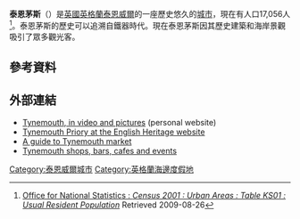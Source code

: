 '''泰恩茅斯'''（{{lang-en|Tynemouth}}）是[[英國|英國]][[英格蘭|英格蘭]][[泰恩威爾|泰恩威爾]]的一座歷史悠久的[[城市|城市]]，現在有人口17,056人<ref>[http://www.statistics.gov.uk/statbase/Expodata/Spreadsheets/D8271.xls Office for National Statistics : ''Census 2001 : Urban Areas : Table KS01 : Usual Resident Population''] {{Webarchive|url=http://webarchive.nationalarchives.gov.uk/20040723231324/http://www.statistics.gov.uk/StatBase/Expodata/Spreadsheets/D8271.xls |date=2004-07-23 }} Retrieved 2009-08-26</ref>。泰恩茅斯的歷史可以追溯自鐵器時代。現在泰恩茅斯因其歷史建築和海岸景觀吸引了眾多觀光客。
==參考資料==
{{reflist}}
==外部連結==
* [http://www.tynemouth.frankgillings.com/ Tynemouth, in video and pictures] {{Wayback|url=http://www.tynemouth.frankgillings.com/ |date=20150213042001 }} (personal website)
* [http://www.english-heritage.org.uk/server.php?show=conProperty.136 Tynemouth Priory at the English Heritage website] {{Wayback|url=http://www.english-heritage.org.uk/server.php?show=conProperty.136 |date=20070211100609 }}
* [http://www.tynemouthmarket.co.uk/ A guide to Tynemouth market] {{Wayback|url=http://www.tynemouthmarket.co.uk/ |date=20141218170636 }}
* [http://www.tynemouth.info/ Tynemouth shops, bars, cafes and events] {{Wayback|url=http://www.tynemouth.info/ |date=20141222021806 }}
[[Category:泰恩威爾城市|Category:泰恩威爾城市]]
[[Category:英格蘭海邊度假地|Category:英格蘭海邊度假地]]